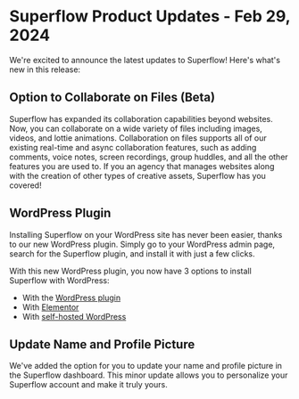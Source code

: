 # Superflow Product Updates - Feb 29, 2024

We're excited to announce the latest updates to Superflow! Here's what's new in this release:


## Option to Collaborate on Files (Beta)
Superflow has expanded its collaboration capabilities beyond websites. Now, you can collaborate on a wide variety of files including images, videos, and lottie animations. Collaboration on files supports all of our existing real-time and async collaboration features, such as adding comments, voice notes, screen recordings, group huddles, and all the other features you are used to. If you an agency that manages websites along with the creation of other types of creative assets, Superflow has you covered!

## WordPress Plugin
Installing Superflow on your WordPress site has never been easier, thanks to our new WordPress plugin. Simply go to your WordPress admin page, search for the Superflow plugin, and install it with just a few clicks.

With this new WordPress plugin, you now have 3 options to install Superflow with WordPress:
- With the [WordPress plugin](/no-code-platforms/wordpress-plugin/setup)
- With [Elementor](/no-code-platforms/elementor/setup)
- With [self-hosted WordPress](/no-code-platforms/wordpress/setup)

## Update Name and Profile Picture
We've added the option for you to update your name and profile picture in the Superflow dashboard. This minor update allows you to personalize your Superflow account and make it truly yours.

